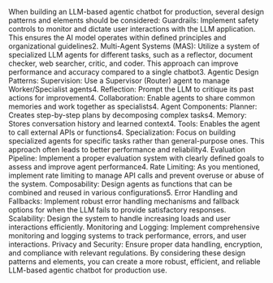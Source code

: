 When building an LLM-based agentic chatbot for production, several design patterns and elements should be considered:
Guardrails: Implement safety controls to monitor and dictate user interactions with the LLM application. This ensures the AI model operates within defined principles and organizational guidelines2.
Multi-Agent Systems (MAS): Utilize a system of specialized LLM agents for different tasks, such as a reflector, document checker, web searcher, critic, and coder. This approach can improve performance and accuracy compared to a single chatbot3.
Agentic Design Patterns:
Supervision: Use a Supervisor (Router) agent to manage Worker/Specialist agents4.
Reflection: Prompt the LLM to critique its past actions for improvement4.
Collaboration: Enable agents to share common memories and work together as specialists4.
Agent Components:
Planner: Creates step-by-step plans by decomposing complex tasks4.
Memory: Stores conversation history and learned context4.
Tools: Enables the agent to call external APIs or functions4.
Specialization: Focus on building specialized agents for specific tasks rather than general-purpose ones. This approach often leads to better performance and reliability4.
Evaluation Pipeline: Implement a proper evaluation system with clearly defined goals to assess and improve agent performance4.
Rate Limiting: As you mentioned, implement rate limiting to manage API calls and prevent overuse or abuse of the system.
Composability: Design agents as functions that can be combined and reused in various configurations5.
Error Handling and Fallbacks: Implement robust error handling mechanisms and fallback options for when the LLM fails to provide satisfactory responses.
Scalability: Design the system to handle increasing loads and user interactions efficiently.
Monitoring and Logging: Implement comprehensive monitoring and logging systems to track performance, errors, and user interactions.
Privacy and Security: Ensure proper data handling, encryption, and compliance with relevant regulations.
By considering these design patterns and elements, you can create a more robust, efficient, and reliable LLM-based agentic chatbot for production use.